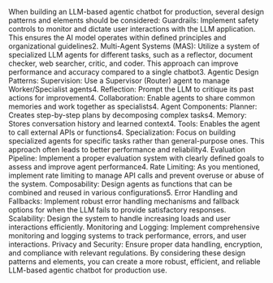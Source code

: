 When building an LLM-based agentic chatbot for production, several design patterns and elements should be considered:
Guardrails: Implement safety controls to monitor and dictate user interactions with the LLM application. This ensures the AI model operates within defined principles and organizational guidelines2.
Multi-Agent Systems (MAS): Utilize a system of specialized LLM agents for different tasks, such as a reflector, document checker, web searcher, critic, and coder. This approach can improve performance and accuracy compared to a single chatbot3.
Agentic Design Patterns:
Supervision: Use a Supervisor (Router) agent to manage Worker/Specialist agents4.
Reflection: Prompt the LLM to critique its past actions for improvement4.
Collaboration: Enable agents to share common memories and work together as specialists4.
Agent Components:
Planner: Creates step-by-step plans by decomposing complex tasks4.
Memory: Stores conversation history and learned context4.
Tools: Enables the agent to call external APIs or functions4.
Specialization: Focus on building specialized agents for specific tasks rather than general-purpose ones. This approach often leads to better performance and reliability4.
Evaluation Pipeline: Implement a proper evaluation system with clearly defined goals to assess and improve agent performance4.
Rate Limiting: As you mentioned, implement rate limiting to manage API calls and prevent overuse or abuse of the system.
Composability: Design agents as functions that can be combined and reused in various configurations5.
Error Handling and Fallbacks: Implement robust error handling mechanisms and fallback options for when the LLM fails to provide satisfactory responses.
Scalability: Design the system to handle increasing loads and user interactions efficiently.
Monitoring and Logging: Implement comprehensive monitoring and logging systems to track performance, errors, and user interactions.
Privacy and Security: Ensure proper data handling, encryption, and compliance with relevant regulations.
By considering these design patterns and elements, you can create a more robust, efficient, and reliable LLM-based agentic chatbot for production use.